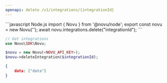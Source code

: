 ```yaml
---
openapi: delete /v1/integrations/{integrationId}
---
```


<RequestExample>
```javascript Node.js
import { Novu } from '@novu/node';  
export const novu = new Novu('<REPLACE_WITH_API_KEY_FROM_ADMIN_PANEL>');
await novu.integrations.delete("integrationId");
```

```php PHP
// Get integrations
use Novu\SDK\Novu;

$novu = new Novu(<NOVU_API_KEY>);
$novu->deleteIntegration($integrationId);
```

</RequestExample>

<ResponseExample>

```json Response
{
    data: ["data"]
}
```

</ResponseExample>